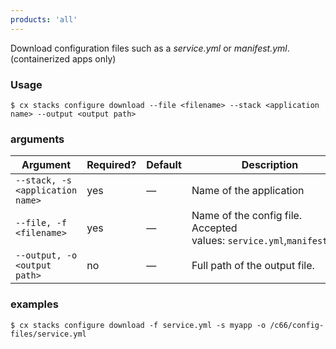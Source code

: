 ```yaml
---
products: 'all'
---
```


Download configuration files such as a *service.yml* or *manifest.yml*. (containerized apps only)

### Usage

```shell
$ cx stacks configure download --file <filename> --stack <application name> --output <output path>
```

### arguments

| Argument | Required? | Default | Description |
|  ---  |  ---  |  ---  |  ---  |
| `--stack, -s <application name>` | yes | — | Name of the application |
| `--file, -f <filename>` | yes | — | Name of the config file. Accepted values: `service.yml`,`manifest.yml` |
| `--output, -o <output path>` | no | — | Full path of the output file. |

### examples

```shell
$ cx stacks configure download -f service.yml -s myapp -o /c66/config-files/service.yml
```

